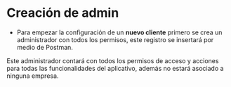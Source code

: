 
# Creación de admin

- Para empezar la configuración de un **nuevo cliente** primero se crea un administrador con todos los permisos, este registro se insertará por medio de Postman.

<div className="contenedor-imagenes">
  <ImageZoom
    src="/CreacionAdmin.webp"
    alt="Creacion de un usuario administrador"
    width={800}
    height={300}
  />
</div>

Este administrador contará con todos los permisos de acceso y acciones para todas las funcionalidades del aplicativo, además no estará asociado a ninguna empresa.